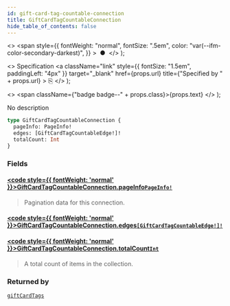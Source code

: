 ```yaml
---
id: gift-card-tag-countable-connection
title: GiftCardTagCountableConnection
hide_table_of_contents: false
---
```


  <>
    <span
      style={{
        fontWeight: "normal",
        fontSize: ".5em",
        color: "var(--ifm-color-secondary-darkest)",
      }}
    >
      &nbsp;●&nbsp;
    </span>
  </>
);

  <>
    Specification
    <a
      className="link"
      style={{ fontSize: "1.5em", paddingLeft: "4px" }}
      target="\_blank"
      href={props.url}
      title={"Specified by " + props.url}
    >
      ⎘
    </a>
  </>
);

  <>
    <span className={"badge badge--" + props.class}>{props.text}</span>
  </>
);

No description

```graphql
type GiftCardTagCountableConnection {
  pageInfo: PageInfo!
  edges: [GiftCardTagCountableEdge!]!
  totalCount: Int
}
```

### Fields

#### [<code style={{ fontWeight: 'normal' }}>GiftCardTagCountableConnection.<b>pageInfo</b></code>](#)<Bullet />[`PageInfo!`](../../api-reference/objects/page-info) <Badge class="secondary" text="non-null"/> <Badge class="secondary" text="object"/>

> Pagination data for this connection.

#### [<code style={{ fontWeight: 'normal' }}>GiftCardTagCountableConnection.<b>edges</b></code>](#)<Bullet />[`[GiftCardTagCountableEdge!]!`](../../api-reference/objects/gift-card-tag-countable-edge) <Badge class="secondary" text="non-null"/> <Badge class="secondary" text="object"/>

>

#### [<code style={{ fontWeight: 'normal' }}>GiftCardTagCountableConnection.<b>totalCount</b></code>](#)<Bullet />[`Int`](../../api-reference/scalars/int) <Badge class="secondary" text="scalar"/>

> A total count of items in the collection.

### Returned by

[`giftCardTags`](../../api-reference/queries/gift-card-tags) <Badge class="secondary" text="query"/>
